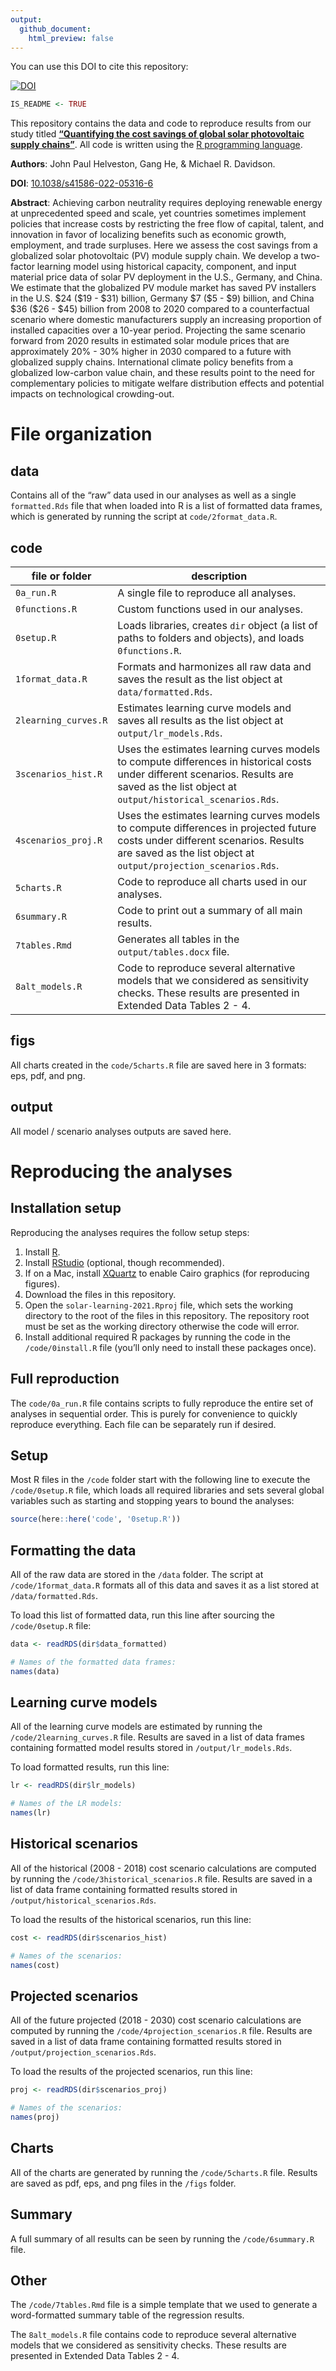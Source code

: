 ```yaml
---
output:
  github_document:
    html_preview: false
---
```


<!-- README.md is generated from README.Rmd. Please edit that file -->

You can use this DOI to cite this repository:

[![DOI](https://zenodo.org/badge/373634772.svg)](https://zenodo.org/badge/latestdoi/373634772)

```r
IS_README <- TRUE
```

This repository contains the data and code to reproduce results from our study titled [**"Quantifying the cost savings of global solar photovoltaic supply chains"**](https://doi.org/10.1038/s41586-022-05316-6). All code is written using the [R programming language](https://www.r-project.org/).

**Authors**: John Paul Helveston, Gang He, & Michael R. Davidson.

**DOI**: [10.1038/s41586-022-05316-6](https://doi.org/10.1038/s41586-022-05316-6)

**Abstract**: Achieving carbon neutrality requires deploying renewable energy at unprecedented speed and scale, yet countries sometimes implement policies that increase costs by restricting the free flow of capital, talent, and innovation in favor of localizing benefits such as economic growth, employment, and trade surpluses. Here we assess the cost savings from a globalized solar photovoltaic (PV) module supply chain. We develop a two-factor learning model using historical capacity, component, and input material price data of solar PV deployment in the U.S., Germany, and China. We estimate that the globalized PV module market has saved PV installers in the U.S. $24 ($19 - $31) billion, Germany $7 ($5 - $9) billion, and China $36 ($26 - $45) billion from 2008 to 2020 compared to a counterfactual scenario where domestic manufacturers supply an increasing proportion of installed capacities over a 10-year period. Projecting the same scenario forward from 2020 results in estimated solar module prices that are approximately 20% - 30% higher in 2030 compared to a future with globalized supply chains. International climate policy benefits from a globalized low-carbon value chain, and these results point to the need for complementary policies to mitigate welfare distribution effects and potential impacts on technological crowding-out.

# File organization

## data

Contains all of the "raw" data used in our analyses as well as a single `formatted.Rds` file that when loaded into R is a list of formatted data frames, which is generated by running the script at `code/2format_data.R`.

## code

file or folder | description
-----|--------------------------------
`0a_run.R` | A single file to reproduce all analyses.
`0functions.R` | Custom functions used in our analyses.
`0setup.R` | Loads libraries, creates `dir` object (a list of paths to folders and objects), and loads `0functions.R`.
`1format_data.R` | Formats and harmonizes all raw data and saves the result as the list object at `data/formatted.Rds`.
`2learning_curves.R` | Estimates learning curve models and saves all results as the list object at `output/lr_models.Rds`.
`3scenarios_hist.R` | Uses the estimates learning curves models to compute differences in historical costs under different scenarios. Results are saved as the list object at `output/historical_scenarios.Rds`.
`4scenarios_proj.R` | Uses the estimates learning curves models to compute differences in projected future costs under different scenarios. Results are saved as the list object at `output/projection_scenarios.Rds`.
`5charts.R` | Code to reproduce all charts used in our analyses.
`6summary.R` | Code to print out a summary of all main results.
`7tables.Rmd` | Generates all tables in the `output/tables.docx` file.
`8alt_models.R` | Code to reproduce several alternative models that we considered as sensitivity checks. These results are presented in Extended Data Tables 2 - 4.

## figs

All charts created in the `code/5charts.R` file are saved here in 3 formats: eps, pdf, and png.

## output

All model / scenario analyses outputs are saved here.

# Reproducing the analyses

## Installation setup

Reproducing the analyses requires the follow setup steps:

1. Install [R](https://www.r-project.org/).
2. Install [RStudio](https://www.rstudio.com/products/rstudio/download/) (optional, though recommended).
3. If on a Mac, install [XQuartz](https://www.xquartz.org/) to enable Cairo graphics (for reproducing figures).
4. Download the files in this repository. 
5. Open the `solar-learning-2021.Rproj` file, which sets the working directory to the root of the files in this repository. The repository root must be set as the working directory otherwise the code will error.
6. Install additional required R packages by running the code in the `/code/0install.R` file (you'll only need to install these packages once).

## Full reproduction

The `code/0a_run.R` file contains scripts to fully reproduce the entire set of analyses in sequential order. This is purely for convenience to quickly reproduce everything. Each file can be separately run if desired. 

## Setup

Most R files in the `/code` folder start with the following line to execute the `/code/0setup.R` file, which loads all required libraries and sets several global variables such as starting and stopping years to bound the analyses:

```r
source(here::here('code', '0setup.R'))
```

## Formatting the data

All of the raw data are stored in the `/data` folder. The script at `/code/1format_data.R` formats all of this data and saves it as a list stored at `/data/formatted.Rds`.

To load this list of formatted data, run this line after sourcing the `/code/0setup.R` file:

```r
data <- readRDS(dir$data_formatted)

# Names of the formatted data frames:
names(data)
```

## Learning curve models

All of the learning curve models are estimated by running the `/code/2learning_curves.R` file. Results are saved in a list of data frames containing formatted model results stored in `/output/lr_models.Rds`.

To load formatted results, run this line:

```r
lr <- readRDS(dir$lr_models)

# Names of the LR models:
names(lr)
```

## Historical scenarios

All of the historical (2008 - 2018) cost scenario calculations are computed by running the `/code/3historical_scenarios.R` file. Results are saved in a list of data frame containing formatted results stored in `/output/historical_scenarios.Rds`.

To load the results of the historical scenarios, run this line:

```r
cost <- readRDS(dir$scenarios_hist)

# Names of the scenarios:
names(cost)
```

## Projected scenarios

All of the future projected (2018 - 2030) cost scenario calculations are computed by running the `/code/4projection_scenarios.R` file. Results are saved in a list of data frame containing formatted results stored in `/output/projection_scenarios.Rds`.

To load the results of the projected scenarios, run this line:

```r
proj <- readRDS(dir$scenarios_proj)

# Names of the scenarios:
names(proj)
```

## Charts

All of the charts are generated by running the `/code/5charts.R` file. Results are saved as pdf, eps, and png files in the `/figs` folder.

## Summary

A full summary of all results can be seen by running the `/code/6summary.R` file. 

## Other

The `/code/7tables.Rmd` file is a simple template that we used to generate a word-formatted summary table of the regression results. 

The `8alt_models.R` file contains code to reproduce several alternative models that we considered as sensitivity checks. These results are presented in Extended Data Tables 2 - 4.
